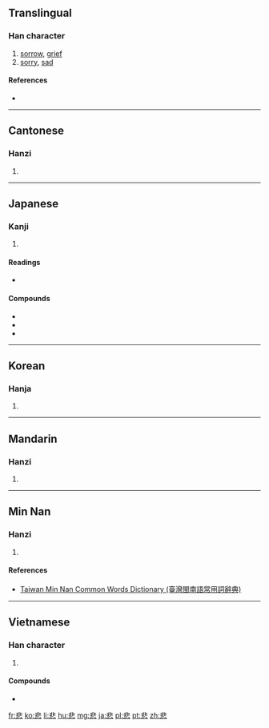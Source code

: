 ==Translingual==

===Han character===
{{Han char|rn=61|rad=心|as=08|sn=12|four=1133<sub>1</sub>|canj=中卜心 (LYP)|ids=⿱[[非]][[心]]}}

# [[sorrow]], [[grief]]
# [[sorry]], [[sad]]

====References====
* {{Han ref|kx=0388.370|dkj=10720|dj=0721.290|hdz=42310.040|uh=60B2|ud=24754|bh=B464|bd=46180}}

----

==Cantonese==

===Hanzi===
{{yue-hanzi|jyut=bei1|y=bei1}}

# {{defn|lang=yue|sort=心08}}

----

==Japanese==

===Kanji===
{{ja-kanji|grade=3|rs=心08}}

# {{defn|lang=ja|sort=心08}}

====Readings====
* {{ja-readings|goon=[[ひ]] (hi)|kanon=[[ひ]] (hi)|kun=[[かなしい]] ([[悲しい]], kanashii), [[かなしむ]] ([[悲しむ]], kanashimu), [[かなしみ]] ([[悲しみ]], kanashimi)}}

====Compounds====
* {{term|悲劇||tragedy|tr=[[ひげき]], higeki|lang=ja|sc=Jpan}}
* {{term|悲鳴||scream|tr=[[ひめい]], himei|lang=ja|sc=Jpan}}
* {{term|悲喜||joys and sorrows|tr=[[ひき]], hiki|lang=ja|sc=Jpan}}

----

==Korean==

===Hanja===
{{ko-hanja|hangeul=비|eumhun=|rv=bi|mr=pi|y=pi}}

# {{defn|lang=ko|sort=心08}}

----

==Mandarin==

===Hanzi===
{{cmn-hanzi|pin=[[bēi]] ([[bei1]])|wg=pei<sup>1</sup>}}

# {{defn|lang=cmn|sort=心08}}

----

==Min Nan==

===Hanzi===
{{nan-hanzi|tlpa=pi (pi<sup>1</sup>)}}

# {{defn|lang=nan|sort=心08}}

====References====
*[http://twblg.dict.edu.tw/holodict_new/index.html Taiwan Min Nan Common Words Dictionary (臺灣閩南語常用詞辭典)]

----

==Vietnamese==

===Han character===
{{vi-hantu|[[bi]], [[bây]], [[bầy]], [[bay]]|rs=心08}}

# {{defn|lang=vi|sort=心08}}

====Compounds====
* {{l|vi|悲𣇞|tr=giờ đây}}

[[fr:悲]]
[[ko:悲]]
[[li:悲]]
[[hu:悲]]
[[mg:悲]]
[[ja:悲]]
[[pl:悲]]
[[pt:悲]]
[[zh:悲]]